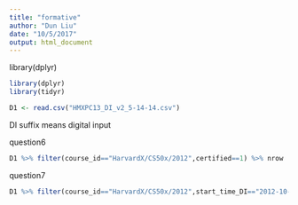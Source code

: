```yaml
---
title: "formative"
author: "Dun Liu"
date: "10/5/2017"
output: html_document
---
```

library(dplyr)
```r
library(dplyr)
library(tidyr)
```
```r
D1 <- read.csv("HMXPC13_DI_v2_5-14-14.csv")
```
DI suffix means digital input

question6

```r
D1 %>% filter(course_id=="HarvardX/CS50x/2012",certified==1) %>% nrow

```
question7
```r
D1 %>% filter(course_id=="HarvardX/CS50x/2012",start_time_DI=="2012-10-15",final_cc_cname_DI=="Colombia") %>% nrow
```




